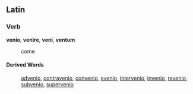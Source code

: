 ==Latin==
===Verb===
'''venio''', '''venire''', '''veni''', '''ventum'''

: come
====Derived Words====
: [[advenio]], [[contravenio]], [[convenio]], [[evenio]], [[intervenio]], [[invenio]], [[revenio]], [[subvenio]], [[supervenio]]